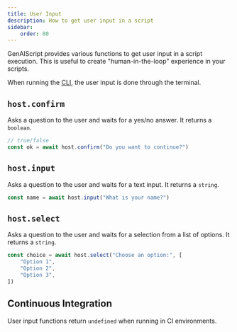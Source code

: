 ```yaml
---
title: User Input
description: How to get user input in a script
sidebar:
    order: 80
---
```


GenAIScript provides various functions to get user input in a script
execution. This is useful to create "human-in-the-loop"
experience in your scripts.

When running the [CLI](/genaiscript/reference/cli),
the user input is done through the terminal.

## `host.confirm`

Asks a question to the user and waits for a yes/no answer. It returns a `boolean`.

```js
// true/false
const ok = await host.confirm("Do you want to continue?")
```

## `host.input`

Asks a question to the user and waits for a text input. It returns a `string`.

```js
const name = await host.input("What is your name?")
```

## `host.select`

Asks a question to the user and waits for a selection from a list of options.
It returns a `string`.

```js
const choice = await host.select("Choose an option:", [
    "Option 1",
    "Option 2",
    "Option 3",
])
```

## Continuous Integration

User input functions return `undefined`
when running in CI environments.

